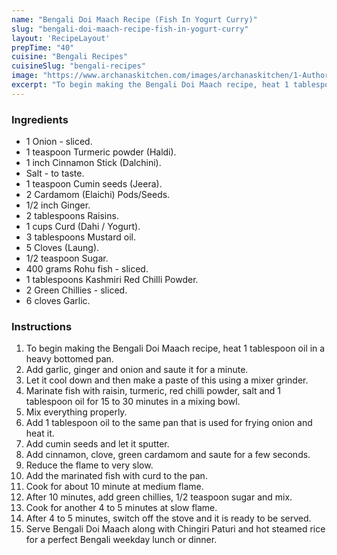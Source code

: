 ---
name: "Bengali Doi Maach Recipe (Fish In Yogurt Curry)"
slug: "bengali-doi-maach-recipe-fish-in-yogurt-curry"
layout: 'RecipeLayout'
prepTime: "40"
cuisine: "Bengali Recipes"
cuisineSlug: "bengali-recipes"
image: "https://www.archanaskitchen.com/images/archanaskitchen/1-Author/Sai_Priya/Doi_Maach_1600.jpg"
excerpt: "To begin making the Bengali Doi Maach recipe, heat 1 tablespoon oil in a heavy bottomed pan"
---

### Ingredients

- 1 Onion - sliced.
- 1 teaspoon Turmeric powder (Haldi).
- 1 inch Cinnamon Stick (Dalchini).
- Salt - to taste.
- 1 teaspoon Cumin seeds (Jeera).
- 2 Cardamom (Elaichi) Pods/Seeds.
- 1/2 inch Ginger.
- 2 tablespoons Raisins.
- 1 cups Curd (Dahi / Yogurt).
- 3 tablespoons Mustard oil.
- 5 Cloves (Laung).
- 1/2 teaspoon Sugar.
- 400 grams Rohu fish - sliced.
- 1 tablespoons Kashmiri Red Chilli Powder.
- 2 Green Chillies - sliced.
- 6 cloves Garlic.

### Instructions

1. To begin making the Bengali Doi Maach recipe, heat 1 tablespoon oil in a heavy bottomed pan.
1. Add garlic, ginger and onion and saute it for a minute.
1. Let it cool down and then make a paste of this using a mixer grinder.
1. Marinate fish with raisin, turmeric, red chilli powder, salt and 1 tablespoon oil for 15 to 30 minutes in a mixing bowl.
1. Mix everything properly.
1. Add 1 tablespoon oil to the same pan that is used for frying onion and heat it.
1. Add cumin seeds and let it sputter.
1. Add cinnamon, clove, green cardamom and saute for a few seconds.
1. Reduce the flame to very slow.
1. Add the marinated fish with curd to the pan.
1. Cook for about 10 minute at medium flame.
1. After 10 minutes, add green chillies, 1/2 teaspoon sugar and mix.
1. Cook for another 4 to 5 minutes at slow flame.
1. After 4 to 5 minutes, switch off the stove and it is ready to be served.
1. Serve Bengali Doi Maach along with Chingiri Paturi and hot steamed rice for a perfect Bengali weekday lunch or dinner.

